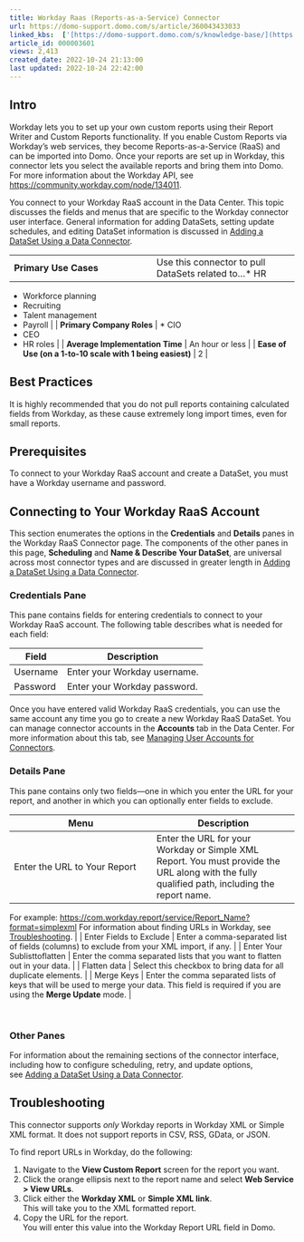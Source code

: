 ```yaml
---
title: Workday Raas (Reports-as-a-Service) Connector
url: https://domo-support.domo.com/s/article/360043433033
linked_kbs:  ['[https://domo-support.domo.com/s/knowledge-base/](https://domo-support.domo.com/s/knowledge-base/)', '[https://domo-support.domo.com/s/](https://domo-support.domo.com/s/)', '[https://domo-support.domo.com/s/topic/0TO5w000000ZammGAC](https://domo-support.domo.com/s/topic/0TO5w000000ZammGAC)', '[https://domo-support.domo.com/s/topic/0TO5w000000ZanLGAS](https://domo-support.domo.com/s/topic/0TO5w000000ZanLGAS)', '[https://domo-support.domo.com/s/topic/0TO5w000000ZaoQGAS](https://domo-support.domo.com/s/topic/0TO5w000000ZaoQGAS)', '[https://domo-support.domo.com/s/article/360042926274](https://domo-support.domo.com/s/article/360042926274)', '[https://domo-support.domo.com/s/article/360042926054](https://domo-support.domo.com/s/article/360042926054)', '[https://domo-support.domo.com/s/article/360043433033](https://domo-support.domo.com/s/article/360043433033)', '[https://domo-support.domo.com/s/topic/0TO5w000000ZaoQGAS/api-connectors](https://domo-support.domo.com/s/topic/0TO5w000000ZaoQGAS/api-connectors)', '[https://domo-support.domo.com/s/article/360043429933](https://domo-support.domo.com/s/article/360043429933)', '[https://domo-support.domo.com/s/article/360043429953](https://domo-support.domo.com/s/article/360043429953)', '[https://domo-support.domo.com/s/article/360042925494](https://domo-support.domo.com/s/article/360042925494)', '[https://domo-support.domo.com/s/article/4408174643607](https://domo-support.domo.com/s/article/4408174643607)', '[https://domo-support.domo.com/s/article/360043429913](https://domo-support.domo.com/s/article/360043429913)', '[https://domo-support.domo.com/s/login/](https://domo-support.domo.com/s/login/)']
article_id: 000003601
views: 2,413
created_date: 2022-10-24 21:13:00
last updated: 2022-10-24 22:42:00
---
```




Intro
-----


Workday lets you to set up your own custom reports using their Report Writer and Custom Reports functionality. If you enable Custom Reports via Workday's web services, they become Reports-as-a-Service (RaaS) and can be imported into Domo. Once your reports are set up in Workday, this connector lets you select the available reports and bring them into Domo. For more information about the Workday API, see [https://community.workday.com/node/134011](https://community.workday.com/node/134011 "https://community.workday.com/node/134011"). 


You connect to your Workday RaaS account in the Data Center. This topic discusses the fields and menus that are specific to the Workday connector user interface. General information for adding DataSets, setting update schedules, and editing DataSet information is discussed in [Adding a DataSet Using a Data Connector](/s/article/360042926274 "Adding a DataSet Using a Data Connector").




|  |  |
| --- | --- |
| **Primary Use Cases** | Use this connector to pull DataSets related to...* HR
* Workforce planning
* Recruiting
* Talent management
* Payroll
 |
| **Primary Company Roles** | * CIO
* CEO
* HR roles
 |
| **Average Implementation Time** | An hour or less |
| **Ease of Use (on a 1-to-10 scale with 1 being easiest)** | 2 |


Best Practices
--------------


It is highly recommended that you do not pull reports containing calculated fields from Workday, as these cause extremely long import times, even for small reports.


Prerequisites
-------------


To connect to your Workday RaaS account and create a DataSet, you must have a Workday username and password.


Connecting to Your Workday RaaS Account
---------------------------------------


This section enumerates the options in the **Credentials** and **Details** panes in the Workday RaaS Connector page. The components of the other panes in this page, **Scheduling** and **Name & Describe Your DataSet**, are universal across most connector types and are discussed in greater length in [Adding a DataSet Using a Data Connector](/s/article/360042926274 "Adding a DataSet Using a Data Connector").


### Credentials Pane


This pane contains fields for entering credentials to connect to your Workday RaaS account. The following table describes what is needed for each field:  




| Field | Description |
| --- | --- |
| Username | Enter your Workday username. |
| Password | Enter your Workday password. |


Once you have entered valid Workday RaaS credentials, you can use the same account any time you go to create a new Workday RaaS DataSet. You can manage connector accounts in the **Accounts** tab in the Data Center. For more information about this tab, see [Managing User Accounts for Connectors](/s/article/360042926054 "Managing User Accounts for Connectors").


### Details Pane


This pane contains only two fields—one in which you enter the URL for your report, and another in which you can optionally enter fields to exclude.




| Menu | Description |
| --- | --- |
| Enter the URL to Your Report | Enter the URL for your Workday or Simple XML Report. You must provide the URL along with the fully qualified path, including the report name.
For example:
<https://com.workday.report/service/Report_Name?format=simplexml>
For information about finding URLs in Workday, see [Troubleshooting](https://domohelp.domo.com/Connect/Connecting_to_Data_with_Connectors/Configuring_Each_Connector/Workday_RaaS_(Reports-as-a-Service)_Connector#Troubleshooting "Workday RaaS (Reports-as-a-Service) Connector").  |
| Enter Fields to Exclude | Enter a comma-separated list of fields (columns) to exclude from your XML import, if any. |
| Enter Your Sublisttoflatten | Enter the comma separated lists that you want to flatten out in your data. |
| Flatten data | Select this checkbox to bring data for all duplicate elements. |
| Merge Keys | Enter the comma separated lists of keys that will be used to merge your data. This field is required if you are using the **Merge Update** mode. |


 


### Other Panes


For information about the remaining sections of the connector interface, including how to configure scheduling, retry, and update options, see [Adding a DataSet Using a Data Connector](/s/article/360042926274 "Adding a DataSet Using a Data Connector").


Troubleshooting
---------------


This connector supports *only* Workday reports in Workday XML or Simple XML format. It does not support reports in CSV, RSS, GData, or JSON.


To find report URLs in Workday, do the following:


1. Navigate to the **View Custom Report** screen for the report you want.
2. Click the orange ellipsis next to the report name and select **Web Service > View URLs**.
3. Click either the **Workday XML** or **Simple XML link**.    
 This will take you to the XML formatted report.
4. Copy the URL for the report.    
 You will enter this value into the Workday Report URL field in Domo.
